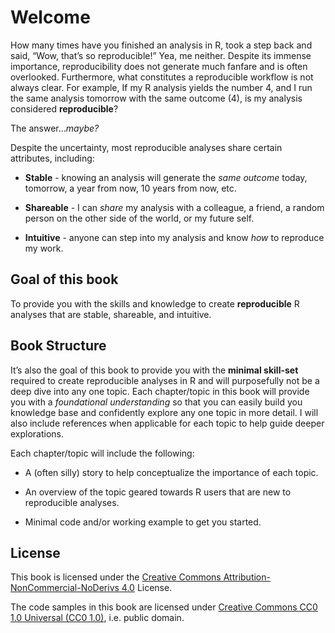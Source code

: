 # Welcome {.unnumbered}

How many times have you finished an analysis in R, took a step back and said, "Wow, that's so reproducible!" Yea, me neither. Despite its immense importance, reproducibility does not generate much fanfare and is often overlooked. Furthermore, what constitutes a reproducible workflow is not always clear. For example, If my R analysis yields the number 4, and I run the same analysis tomorrow with the same outcome (4), is my analysis considered **reproducible**?

The answer...*maybe?*

Despite the uncertainty, most reproducible analyses share certain attributes, including:

-   **Stable** - knowing an analysis will generate the *same outcome* today, tomorrow, a year from now, 10 years from now, etc.

-   **Shareable** - I can *share* my analysis with a colleague, a friend, a random person on the other side of the world, or my future self.

-   **Intuitive** - anyone can step into my analysis and know *how* to reproduce my work.

::: {.callout-note icon="false"}
# Goal of this book

To provide you with the skills and knowledge to create **reproducible** R analyses that are stable, shareable, and intuitive.
:::

## Book Structure

It's also the goal of this book to provide you with the **minimal skill-set** required to create reproducible analyses in R and will purposefully not be a deep dive into any one topic. Each chapter/topic in this book will provide you with a *foundational understanding* so that you can easily build you knowledge base and confidently explore any one topic in more detail. I will also include references when applicable for each topic to help guide deeper explorations.

Each chapter/topic will include the following:

-   A (often silly) story to help conceptualize the importance of each topic.

-   An overview of the topic geared towards R users that are new to reproducible analyses.

-   Minimal code and/or working example to get you started.

## License

This book is licensed under the [Creative Commons Attribution-NonCommercial-NoDerivs 4.0](https://creativecommons.org/licenses/by-nc-nd/4.0/) License.

The code samples in this book are licensed under [Creative Commons CC0 1.0 Universal (CC0 1.0)](https://creativecommons.org/publicdomain/zero/1.0/), i.e. public domain.
